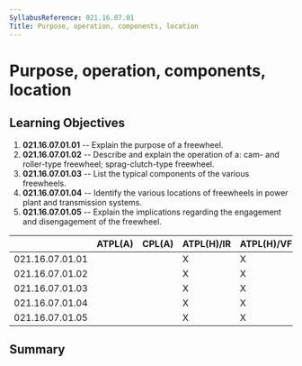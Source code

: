 ```yaml
---
SyllabusReference: 021.16.07.01
Title: Purpose, operation, components, location
---
```


# Purpose, operation, components, location

## Learning Objectives

1.  **021.16.07.01.01** -- Explain the purpose of a freewheel.
2.  **021.16.07.01.02** -- Describe and explain the operation of a: cam- and
    roller-type freewheel; sprag-clutch-type freewheel.
3.  **021.16.07.01.03** -- List the typical components of the various freewheels.
4.  **021.16.07.01.04** -- Identify the various locations of freewheels in power
    plant and transmission systems.
5.  **021.16.07.01.05** -- Explain the implications regarding the engagement and
    disengagement of the freewheel.

|                 | ATPL(A) | CPL(A) | ATPL(H)/IR | ATPL(H)/VFR | CPL(H) | IR  | CBIR(A) |
| --------------- | ------- | ------ | ---------- | ----------- | ------ | --- | ------- |
| 021.16.07.01.01 |         |        | X          | X           | X      |     |         |
| 021.16.07.01.02 |         |        | X          | X           | X      |     |         |
| 021.16.07.01.03 |         |        | X          | X           | X      |     |         |
| 021.16.07.01.04 |         |        | X          | X           | X      |     |         |
| 021.16.07.01.05 |         |        | X          | X           | X      |     |         |

## Summary
